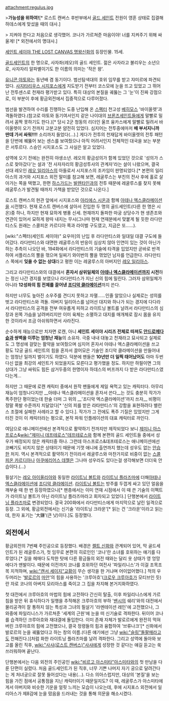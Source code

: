 attachment:regulus.jpg

>'''가능성을 위하여!'''[* 로스트 캔버스 후반부에서 [[골드 세인트]] 전원이 영혼 상태로 집결해 하데스에게 맞섰을 때의 대사.] 

> 지켜야 한다고 처음으로 생각했어. 코나가 가르쳐준 마음이야! 너를 지켜주기 위해 싸울게! [* 외전에서의 명대사.]

[[세인트 세이야 THE LOST CANVAS 명왕신화]]의 등장인물. 15세.

[[골드세인트]]의 한 명으로, 사자좌(레오)의 골드 세인트. 젊은 사자라고 불리우는 소년으로, 사자자리 알파별이기도 한 이름의 의미는 '작은 왕'.

[[유니콘 야토]]와는 동년배 겸 동기이다. 범선탐색대의 호위 임무를 받고 쟈미르에 파견되었다. [[사지타리우스 시지포스]]에게 지도받기 전부터 코스모에 눈을 뜨고 있었고 그 뛰어난 전투센스로 천재라 평가받고 있다. 특히 대상의 본질을 궤뚫는 그 '눈'이 진짜 강점으로, 이 부분이 후에 황금외전에서 집중적으로 다루어졌다.

범선을 발견하여 수리를 진행하는 도중 난입해 온 [[스펙터(세인트 세이야)|스펙터]] 천고성 [[베히모스]] '바이올렛'과 격돌하였다.(참고로 야토와 동기여서인지 같은 나이대의 [[브론즈세인트]]들에게 말빨로 밀려서 꼼짝 못하기도 한다.)[* 당시 2군 청동의 리더인 울프 융카스에게 말빨로 밀려서 바이올렛이 오기 전까지 고분고분 얌전히 있었다. 심지어는 전투중에마저 '''배 부서지니까 딴데 가서 싸워!!!!''' 소리까지 들었다(...).] 게다가 전투의 천재답게 바이올렛의 전투 패턴을 단번에 꿰뚫어 보는 센스를 보여줬으나 아직 어려서인지 전체적인 대국을 보는 부분은 서투르다. 스승인 시지포스도 그 사실은 알고 있었다. 

성역에 오기 전에는 완전히 야생소년. 레오의 황금성의가 함께 있었던 것으로 '성의가 스스로 찾아갔다'는 설과 '전 사자자리의 황금성투사의 관계자'라는 설이 나왔으며, 결국 선대 레오인 [[레오 일리아스]]의 아들로서 시지포스의 조카임이 판명되었다.[* 본편의 일리아스의 과거와 시지포스 외전 말미를 참고해 보면, 레굴루스는 부친의 전사 후에 홀로 살아가는 쪽을 택했고, 한편 [[타우러스 알데바란(로스트 캔버스)|하스가드]]는 [[천곡성 하피 발렌타인|발렌타인]]과의 전투 때문에 레굴루스를 찾지 못해 레굴루스가 발견될 때까지 가책을 받았던 것으로 나온다.]

로스트 캔버스의 현관 앞에서 시지포스와 [[아리에스 시온]]과 함께 [[아테나 엑스클라메이션]]을 시전했다. 현재 로스트 캔버스에 살아서 진입한 두 명의 골드세인트(다른 한 명은 시온)중 하나, 하지만 현재 묘하게 병풍 신세. 현재까지 돌파한 마궁 상당수가 현 생존조와 연관이 있어서 묘하게 왕따 내지는 무시(그나마 현재 연재분에서 맞붙게 될 듯한 라다만티스도 원래는 스콜피온 카르디아 쪽과 라이벌 구도였고, 지금은 또……).

[wiki:"스펙터(세인트 세이야)" 요우마]의 난입 후 라다만티스와 일대일 대결 구도에 들어갔다. 라다만티스와 대면한 레굴루스의 반응이 심상치 않아 인연이 있는 것이 아닌가 하는 추측이 나오던 바, 194화에서 라다만티스의 기술에 타격을 입었지만 곧바로 반격하여 서플리스의 뿔을 꺾으며 일찌기 와이번의 뿔을 꺾었던 남자를 언급한다. 라다만티스 쪽에서 '''잊을 수 없는 상대'''라고 평한 이는 레굴루스의 아버지인 [[레오 일리아스]].

그리고 라다만티스와의 대결에서 '''혼자서 삼위일체의 [[아테나 엑스클라메이션]]까지 시전'''하는 정신 나간 경지를 보였으나 라다만티스가 지닌 신의 힘에 밀린다. 그러자 삼위일체가 아니라 '''12성좌의 힘 전체를 끌어낸 [[조디악 클라메이션]]'''까지 쓴다.

하지만 너무도 높아진 소우주를 견디지 못하고 자멸……인줄 알았으나 실제로는 성의를 벗고 라다만티스와 격돌. 아버지 일리아스를 넘어선 대지와 하나가 되는 경지에 다다라서 라다만티스의 공격을 전부 여유롭게 피하고 라이트닝 볼트를 날려서 라다만티스의 심장과 왼쪽 가슴을 날려버리지만 이미 육체는 소멸하고 대지를 매개체로 잠시 몸을 유지한 것이라서 조금 아쉬워하면서 사라진다.

순수하게 재능으로만 치자면 로캔, 아니 '''세인트 세이야 시리즈 전체로 따져도 [[안드로메다 슌]]과 쌍벽을 이루는 엄청난 재능'''의 소유자. 극중 내내 대놓고 천재라고 묘사되고 실제로도 그 명성에 걸맞는 활약을 보여줬으며 심지어 혼자서 아테나 엑스클라메이션을 쓰고 황도 12궁 골드 세인트의 힘을 혼자서 끌어모은 기술인 조디악 클라메이션을 만들어내는 엄청난 일까지 벌이기도 하였다. 덕분에 팬들은 '''10년만 더 일찍 태어났어도''' 아마 두번 다신 없을 최강의 세인트가 되었을지도 모른다고 평가했을 정도. 하지만 하필이면 그의 상대가 그냥 싸워도 힘든 삼거두중의 한명이자 하데스의 버프까지 다 받은 라다만티스였다는게...

하지만 그 때문에 로캔 캐릭터 중에서 원작 팬들에게 제일 욕먹고 있는 캐릭터다. 아무리 재능이 엄청나다지만 __아테나 엑스클라메이션을 혼자서 쓴다__는 것도 충분히 작가가 폭주한단 평이었는데 한술 더떠 그 위의  __'조디악 엑스클라메이션'까지 쓰자__ 비평이 정말 폭발 수준까지 치달았다[* '신의 피를 받은 라타만티스'의 강함을 표현하려다 밸런스 조절에 실패한 사례라고 할 수 있다.]. 작가가 그 전에도 폭주 기질은 있었지만 그게 터진 것이 이 캐릭터라는 평으로, 본작 파워 인플레이션의 대표 캐릭터로 까인다.

여담으로 애니메이션에선 본격적으로 활약하기 전까지만 제작되었다 보니 [[제미니 아스프로스]]&[[wiki:"제미니 데프테로스"데프테로스]]와 함께 본편의 골드 세인트들 중에서 성우가 배정되지 않은 캐릭터중 하나. 그런데 아스프로스&데프테로스는 애니메이션에선 코빼기도 비치지 않은 상태이기 때문에 기껏 애니에 출연까지 했는데 성우도 없는 [[안습]]한 처지. 역시 본격적으로 활약하기 전이라서 레굴루스와 마찬가지로 비중이 없는 [[스콜피온 카르디아]]나 [[아쿠에리어스 데젤]]은 그나마 성우라도 있다는걸 생각해보면 더더욱 안습이다.(...)

필살기는 [[레오 아이올리아]]와 동일한 [[라이트닝 볼트]]와 [[라이트닝 플라즈마]]에 더해[[아테나 엑스클라메이션]]에 [[조디악 클라메이션]]. [[라이트닝 볼트]]는 방주를 두껍게 싸고 있던 얼음을 깨부술 때 한 번 등장하였으나[* 팬층에서는 이미 연재 시점에서 이 때 쓴 기술의 이펙트가 라이트닝 볼트가 아닌 라이트닝 플라즈마라고 회자되고 있었다.] 단행본에서 [[라이트닝 플라즈마]]로 변경되었다. 결국 200화에서 라다만티스에게 마지막으로 날린 일격으로 등장. 그 외에, 황금외전에서는 신기술 '라이트닝 크라운'[* 읽는 건 '크라운'이라고 읽는데, 한자 표기는 '大鎌'(큰 낫)이다.]도 등장했다.

== 외전에서 ==
황금외전의 7번째 주인공으로 등장했다. 배경은 [[켈트 신화]]와 관계되어 있어, 막 골드세인트가 된 레굴루스가, 첫 임무로 본편의 히로인인 '코나'란 소녀를 호위하는 얘기를 다루었다.[* 길을 헤매다 도착한 탓에 다른 황금들의 외전 때와는 달리 옷 상태가 영 엉망에다가 맨발이다. 때문에 이전까지 코나를 호위하던 여전사 '파일리니스'가 이걸 조목조목 지적하며, [[wiki:"캔서 세이지"교황]]이 무슨 생각을 한 거냐며 어이없어했다.] 적의 우두머리는 '[[발로르]]의 [[마안]]'의 힘을 사용하는 '크루아흐'([[크로우 크루아흐]]가 모티브인 듯)란 자로 코나의 아버지 모리아스를 죽이고 그 집을 차지해 본거지화하였다. 

첫 대전에서 크루아흐의 마법의 힘에 고전하다 간신히 탈출, 이후 파일리니스에게 가르침을 받은 뒤 휴식하다가 일행을 추적해온 크루아흐의 부하 '[[밴시]]의 쉐리'와의 대전에서 물리공격이 잘 통하지 않는 특성과 그녀의 필살기 '라멘테이션 레인'에 고전했으나, 그 와중에 파일리니스가 가르쳐준 '세계의 근원'에 눈을 떠 신기술로 격파한다. 뒤이어 코나를 습격하던 크루아흐와 재대결에 돌입한다. 이미 존재 자체가 발로르에게 완전히 먹혀버린 크루아흐의 힘에 고전했으나, 결국 정령들의 힘과 융합하여 '브류나크'[* 신화에서 발로르의 눈을 궤뚫었다고 하는 창의 이름.(다른 얘기에선 그냥 [[wiki:"슬링"돌팔매]]라고도 전해진다.)]처럼 화한 라이트닝 플라즈마를 날려 격파한다.  그리고 성역에 돌아와 보고를 올린 직후, [[wiki:"사샤(로스트 캔버스)"사샤]]에게 성장한 것 같다는 얘길 듣고는 쑥쓰러워하며 끝난다.

단행본에서는 다음 외전의 주인공인 [[wiki:"비르고 아스미타"아스미타]]와의 첫 만남을 다룬 단편이 실렸다. 처음 골드세인트가 된 직후, 너무 기쁜 나머지 자기 궁으로 달려간다는 게 처녀궁으로 잘못 들어섰다는 내용(...). 다소 의아스럽지만, 대상의 '본질'을 보는 힘을 가진 점에서 공통점을 지닌 캐릭터이기 때문일지도? 이 때, 레굴루스가 아스미타에게서 아버지와 비슷한 기운을 얼핏 느끼는 모습이 나오는데, 후에 시지포스 외전에서 일리아스가 제8감에 눈을 떴음을 드러내는 것을 통해 의문을 해소시켰다. 
